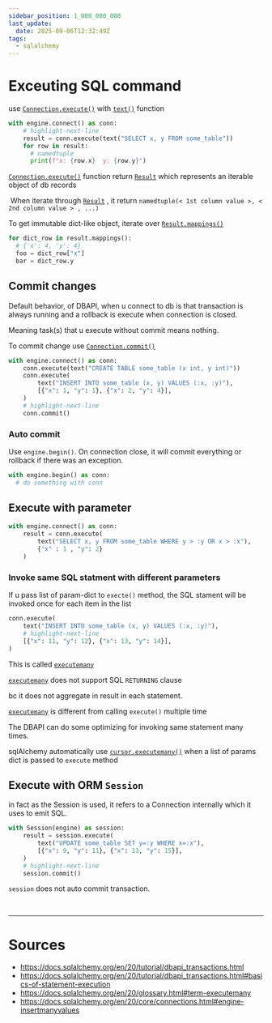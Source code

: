 ```yaml
---
sidebar_position: 1_000_000_000
last_update:
  date: 2025-09-06T12:32:49Z
tags:
  - sqlalchemy
---
```


# Exceuting SQL command

use [`Connection.execute()`](https://docs.sqlalchemy.org/en/20/core/connections.html#sqlalchemy.engine.Connection.execute) with [`text()`](https://docs.sqlalchemy.org/en/20/core/sqlelement.html#sqlalchemy.sql.expression.text) function

```python title= showLineNumbers
with engine.connect() as conn:
    # highlight-next-line
    result = conn.execute(text("SELECT x, y FROM some_table"))
    for row in result:
      # namedtuple
      print(f"x: {row.x}  y: {row.y}")
```

[`Connection.execute()`](https://docs.sqlalchemy.org/en/20/core/connections.html#sqlalchemy.engine.Connection.execute) function return [`Result`](https://docs.sqlalchemy.org/en/20/core/connections.html#sqlalchemy.engine.Result) which represents an iterable object of db records

&#8203;<Color color="var(--secondary-font-color)"> When iterate </Color> through [`Result`](https://docs.sqlalchemy.org/en/20/core/connections.html#sqlalchemy.engine.Result) , it return `namedtuple(< 1st column value >, < 2nd column value > , ...)`

<Admonition type="tip" title="tip"> 

To get immutable dict-like object, iterate over [`Result.mappings()`](https://docs.sqlalchemy.org/en/20/core/connections.html#sqlalchemy.engine.Result.mappings)

```python title= showLineNumbers
for dict_row in result.mappings():
  # {'x': 4, 'y': 4}
  foo = dict_row["x"]
  bar = dict_row.y
```

</Admonition>

## Commit changes

Default behavior, of DBAPI, when u connect to db is that transaction is always running and a rollback is execute when connection is closed.

Meaning task(s) that u execute without commit means nothing.

To commit change use [`Connection.commit()`](https://docs.sqlalchemy.org/en/20/core/connections.html#sqlalchemy.engine.Connection.commit)

```python title= showLineNumbers
with engine.connect() as conn:
    conn.execute(text("CREATE TABLE some_table (x int, y int)"))
    conn.execute(
        text("INSERT INTO some_table (x, y) VALUES (:x, :y)"),
        [{"x": 1, "y": 1}, {"x": 2, "y": 4}],
    )
    # highlight-next-line
    conn.commit()
```

### Auto commit

Use `engine.begin()`. On connection close, it will commit everything or rollback if there was an exception.
```python title= showLineNumbers
with engine.begin() as conn:
  # do something with conn
```

## Execute with parameter

```python title= showLineNumbers
with engine.connect() as conn:
    result = conn.execute(
        text("SELECT x, y FROM some_table WHERE y > :y OR x > :x"), 
        {"x" : 1 , "y": 2}
    )
```

### Invoke same SQL statment with different parameters

If u pass list of param-dict to `execte()` method, the SQL stament will be invoked once for each item in the list

```python title= showLineNumbers
conn.execute(
    text("INSERT INTO some_table (x, y) VALUES (:x, :y)"),
    # highlight-next-line
    [{"x": 11, "y": 12}, {"x": 13, "y": 14}],
)
```

This is called [`executemany`](https://docs.sqlalchemy.org/en/20/glossary.html#term-executemany)

<Admonition type="note" title="note"> 

[`executemany`](https://docs.sqlalchemy.org/en/20/glossary.html#term-executemany) does not support SQL `RETURNING` clause

bc it does not aggregate in result in each statement.

</Admonition>

<Admonition type="info" title="info"> 

[`executemany`](https://docs.sqlalchemy.org/en/20/glossary.html#term-executemany) is different from calling `execute()` multiple time

The DBAPI can do some optimizing for invoking same statement many times.

</Admonition>

<Admonition type="info" title="info"> 

sqlAlchemy automatically use [`cursor.executemany()`](https://peps.python.org/pep-0249/#executemany) when a list of params dict is passed to `execute` method

</Admonition>

## Execute with ORM `Session`

in fact as the Session is used, it refers to a Connection internally which it uses to emit SQL.

```python title= showLineNumbers
with Session(engine) as session:
    result = session.execute(
        text("UPDATE some_table SET y=:y WHERE x=:x"),
        [{"x": 9, "y": 11}, {"x": 13, "y": 15}],
    )
    # highlight-next-line
    session.commit()
```

<Admonition type="note" title="note"> 

`session` does not auto commit transaction.

</Admonition>


<br/>

---

# Sources

- https://docs.sqlalchemy.org/en/20/tutorial/dbapi_transactions.html
- https://docs.sqlalchemy.org/en/20/tutorial/dbapi_transactions.html#basics-of-statement-execution
- https://docs.sqlalchemy.org/en/20/glossary.html#term-executemany
- https://docs.sqlalchemy.org/en/20/core/connections.html#engine-insertmanyvalues